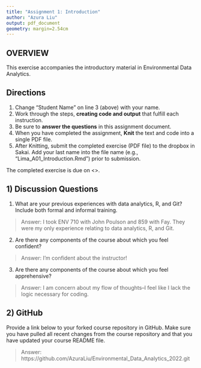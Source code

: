 ```yaml
---
title: "Assignment 1: Introduction"
author: "Azura Liu"
output: pdf_document
geometry: margin=2.54cm
---
```


## OVERVIEW

This exercise accompanies the introductory material in Environmental Data Analytics. 

## Directions
1. Change "Student Name" on line 3 (above) with your name.
3. Work through the steps, **creating code and output** that fulfill each instruction.
4. Be sure to **answer the questions** in this assignment document.
6. When you have completed the assignment, **Knit** the text and code into a single PDF file.
8. After Knitting, submit the completed exercise (PDF file) to the dropbox in Sakai. Add your last name into the file name (e.g., "Lima_A01_Introduction.Rmd") prior to submission.

The completed exercise is due on <>.

## 1) Discussion Questions

1. What are your previous experiences with data analytics, R, and Git? Include both formal and informal training.

> Answer: I took ENV 710 with John Poulson and 859 with Fay. They were my only experience relating to data analytics, R, and Git.

2. Are there any components of the course about which you feel confident?

> Answer: I'm confident about the instructor!

3. Are there any components of the course about which you feel apprehensive?

> Answer: I am concern about my flow of thoughts--I feel like I lack the logic necessary for coding.


## 2) GitHub

Provide a link below to your forked course repository in GitHub. Make sure you have pulled all recent changes from the course repository  and that you have updated your course README file. 

> Answer: https://github.com/AzuraLiu/Environmental_Data_Analytics_2022.git


